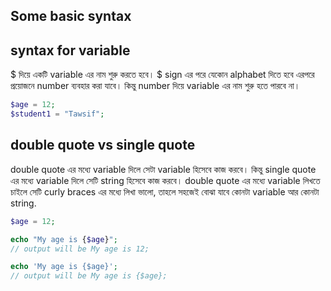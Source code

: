 ## Some basic syntax

## syntax for variable 
$ দিয়ে একটি variable এর নাম শুরু করতে হবে। $ sign এর পরে যেকোন alphabet দিতে হবে এরপরে প্রয়োজনে number ব্যবহার করা যাবে। কিন্তু number দিয়ে variable এর নাম শুরু হতে পারবে না।

```php copy 
$age = 12;
$student1 = "Tawsif";
```

## double quote vs single quote 
double quote এর মধ্যে variable দিলে সেটা variable হিসেবে কাজ করবে। কিন্তু single quote এর মধ্যে variable দিলে সেটি string হিসেবে কাজ করবে। double quote এর মধ্যে variable লিখতে চাইলে সেটি curly braces এর মধ্যে লিখা ভালো, তাহলে সহজেই বোঝা যাবে কোনটা variable আর কোনটা string. 

```php copy 
$age = 12;

echo "My age is {$age}";
// output will be My age is 12;

echo 'My age is {$age}';
// output will be My age is {$age};
```